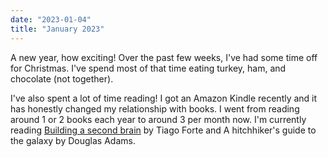 ```yaml
---
date: "2023-01-04"
title: "January 2023"
---
```


A new year, how exciting! Over the past few weeks, I've had some time off for Christmas. I've spend most of that time eating turkey, ham, and chocolate (not together).

I've also spent a lot of time reading! I got an Amazon Kindle recently and it has honestly changed my relationship with books. I went from reading around 1 or 2 books each year to around 3 per month now. I'm currently reading [Building a second brain](https://www.buildingasecondbrain.com/book#pre-order-now) by Tiago Forte and A hitchhiker's guide to the galaxy by Douglas Adams.
